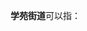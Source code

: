 '''学苑街道'''可以指：
{{PRC admin/disambig|21/09/11/004/000|51/03/02/006/000}}
{{disambig|cat=四字乡级行政区划消歧义}}